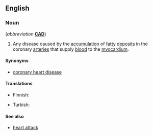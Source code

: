 ==English==
{{wikipedia}}

===Noun===
{{en-noun|-}} (''abbreviation'' '''[[CAD]]''')

# {{lb|en|disease|cardiology}} Any disease caused by the [[accumulation]] of [[fatty]] [[deposit]]s in the coronary [[arteries]] that supply [[blood]] to the [[myocardium]].

====Synonyms====
* [[coronary heart disease]]

====Translations====
{{trans-top|disease of the heart}}
* Finnish: {{t+|fi|sepelvaltimotauti}}
{{trans-mid}}
* Turkish: {{t|tr|koroner arter hastalığı}}
{{trans-bottom}}

====See also====
* [[heart attack]]